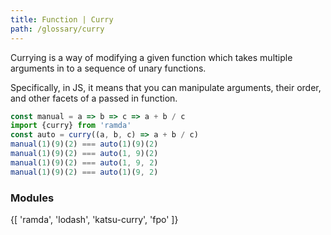```yaml
---
title: Function | Curry
path: /glossary/curry
---
```


<Def of="Curry" parent="Function"/>

Currying is a way of modifying a given function which takes multiple arguments in
to a sequence of unary functions.

Specifically, in JS, it means that you can manipulate arguments, their order, and other facets of a passed in function.

```js
const manual = a => b => c => a + b / c
import {curry} from 'ramda'
const auto = curry((a, b, c) => a + b / c)
manual(1)(9)(2) === auto(1)(9)(2)
manual(1)(9)(2) === auto(1, 9)(2)
manual(1)(9)(2) === auto(1, 9, 2)
manual(1)(9)(2) === auto(1)(9, 2)
```

### Modules

<ModuleLinks>
{[
  'ramda',
  'lodash',
  'katsu-curry',
  'fpo'
]}
</ModuleLinks>
